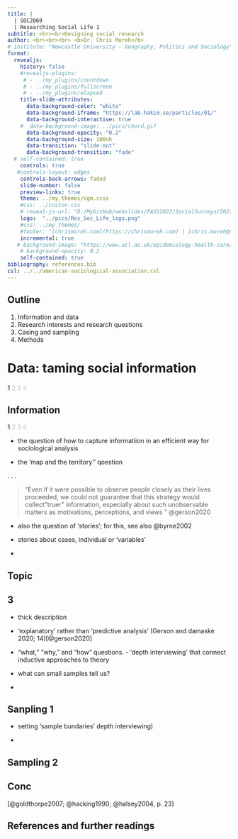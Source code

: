 ```yaml
---
title: |
  | SOC2069
  | Researching Social Life 1
subtitle: <br><br>Designing social research
author: <br><br><br> <b>Dr. Chris Moreh</b>
# institute: "Newcastle University - Geography, Politics and Sociology"
format: 
  revealjs:
    history: false
    #revealjs-plugins:
     # - ../my_plugins/countdown
     # - ../my_plugins/fullscreen
     # - ../my_plugins/elapsed
    title-slide-attributes:
      data-background-color: "white"
      data-background-iframe: "https://lab.hakim.se/particles/01/"
      data-background-interactive: true
    #  data-background-image: ../pics/chord.gif
      data-background-opacity: "0.2"
      data-background-size: 100vh
      data-transition: "slide-out"
      data-background-transition: "fade"
  # self-contained: true   
    controls: true
   #controls-layout: edges
    controls-back-arrows: faded
    slide-number: false
    preview-links: true
    theme: ../my_themes/cgm.scss
    #css: ../custon.css
    # reveal-js-url: "D:/MyGitHub/webslides/PASS2022/SocialSurveys/2022-SocialSurveys_files/libs/revealjs"
    logo:  "../pics/Res_Soc_Life_logo.png"
    #css: ../my_themes/
    #footer: "[chrismoreh.com](https://chrismoreh.com) | [chris.moreh@newcastle.ac.uk](mailto: chris.moreh@newcastle.ac.uk)"
    incremental: true
   # background-image: "https://www.ucl.ac.uk/epidemiology-health-care/sites/epidemiology_health_care/files/CeLSIUS_button.jpg" 
    # background-opacity: 0.2
    self-contained: true
bibliography: references.bib
csl: ../../american-sociological-association.csl
---
```


## Outline {background-iframe="https://lab.hakim.se/particles/01/" background-opacity="0.2" transition="slide"}

::: {.outlineslide .nonincremental}
1.  Information and data
2.  Research interests and research questions
3.  Casing and sampling
4.  Methods
:::

# Data: taming social information {background-iframe="https://lab.hakim.se/particles/01/" background-opacity="0.2" transition="slide-in fade-out"}

::: sectionhead
1 [2 3 4]{style="opacity:0.25"}
:::

## Information

::: slidehead
1 [2 3 4]{style="opacity:0.25"}
:::

-   the question of how to capture informatiion in an efficient way for sociological analysis

-   the 'map and the territory'' qoestion

. . .

> "Even if it were possible to observe people closely as their lives proceeded, we could not guarantee that this strategy would collect"truer" information, especially about such unobservable matters as motivations, perceptions, and views " @gerson2020

-   also the question of 'stories'; for this, see also @byrne2002

-   stories about cases, individual or 'variables'

-   

## Topic

## 3

-   thick description

-   'explanatory' rather than 'predictive analysis' (Gerson and damaske 2020; 14)[@gerson2020]

-   "what," "why," and "how" questions. - 'depth interviewing' that connect inductive approaches to theory

-   what can small samples tell us?

-   

## Sanpling 1

-   setting 'sample bundaries' depth interviewing)

-   

## Sampling 2

## Conc

[@goldthorpe2007; @hacking1990; @halsey2004, p. 23]

## References and further readings
